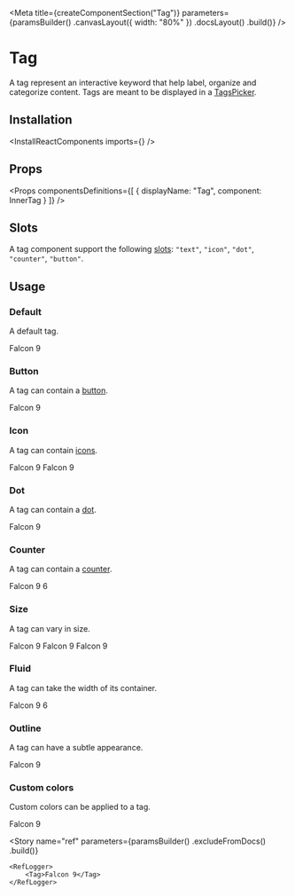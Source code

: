 
<Meta
    title={createComponentSection("Tag")}
    parameters={paramsBuilder()
        .canvasLayout({ width: "80%" })
        .docsLayout(<ReactComponentsLayout sourcePath="/packages/react-components/src/tag/src" />)
        .build()}
/>

# Tag

A tag represent an interactive keyword that help label, organize and categorize content. Tags are meant to be displayed in a [TagsPicker](?path=/story/components-tagspicker--default-story).

## Installation

<InstallReactComponents imports={<Imports />} />

## Props

<Props
    componentsDefinitions={[
        { displayName: "Tag", component: InnerTag }
    ]}
/>

## Slots

A tag component support the following [slots](?path=/docs/getting-started-slots--page): `"text"`, `"icon"`, `"dot"`, `"counter"`, `"button"`.

## Usage

### Default

A default tag.

<Preview>
    <Story name="default">
        <Tag>Falcon 9</Tag>
    </Story>
</Preview>

### Button

A tag can contain a [button](?path=/docs/components-button--default-story).

<Preview>
    <Story name="button">
        <Tag>
            <Text>Falcon 9</Text>
            <IconButton aria-label="Clear value">
                <CrossIcon />
            </IconButton>
        </Tag>
    </Story>
</Preview>

### Icon

A tag can contain [icons](?path=/docs/materials-icons--page).

<Preview>
    <Story name="icon">
        <Inline>
            <Tag>
                <CheckCircleIcon />
                <Text>Falcon 9</Text>
            </Tag>
            <Tag>
                <IconGroup>
                    <CheckCircleIcon /><CheckCircleIcon />
                </IconGroup>
                <Text>Falcon 9</Text>
            </Tag>
        </Inline>
    </Story>
</Preview>

### Dot

A tag can contain a [dot](?path=/docs/components-dot--default-story).

<Preview>
    <Story name="dot">
        <Tag>
            <Dot color="primary-500" />
            <Text>Falcon 9</Text>
        </Tag>
    </Story>
</Preview>

### Counter

A tag can contain a [counter](?path=/docs/components-counter--default-story).

<Preview>
    <Story name="counter">
        <Tag>
            <Text>Falcon 9</Text>
            <Counter>6</Counter>
        </Tag>
    </Story>
</Preview>

### Size

A tag can vary in size.

<Preview>
    <Story name="size">
        <Inline align="end">
            <Tag size="small">Falcon 9</Tag>
            <Tag>Falcon 9</Tag>
            <Tag size="large">Falcon 9</Tag>
        </Inline>
    </Story>
</Preview>

### Fluid

A tag can take the width of its container.

<Preview>
    <Story name="fluid">
        <Tag fluid>
            <CheckCircleIcon />
            <Text>Falcon 9</Text>
            <Counter>6</Counter>
        </Tag>
    </Story>
</Preview>

### Outline

A tag can have a subtle appearance.

<Preview>
    <Story name="outline">
        <Tag variant="outline">Falcon 9</Tag>
    </Story>
</Preview>

### Custom colors

Custom colors can be applied to a tag.

<Preview>
    <Story name="custom-color">
        <Tag
            style={{
                backgroundColor: "#FFF6E7",
                color: "var(--marine-500)",
                border: "1px solid #FEE9C3"
            }}
        >
            Falcon 9
        </Tag>
    </Story>
</Preview>

<CustomColorHover />

<Story
    name="ref"
    parameters={paramsBuilder()
        .excludeFromDocs()
        .build()}
>
    <RefLogger>
        <Tag>Falcon 9</Tag>
    </RefLogger>
</Story>



